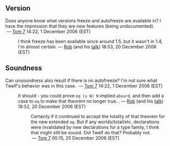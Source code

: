 ==Version==
Does anyone know what versions freeze and autofreeze are available in? I have the impression that they are new features (being undocumented). &nbsp;&mdash;&nbsp;[[User:Tom7|Tom 7]] 14:22, 1 December 2006 (EST)
: I think freeze has been available since around 1.5, but it wasn't in 1.4, I'm almost certain. — [[User:rsimmons|Rob]] (and his [[User talk:rsimmons|talk]]) 18:53, 20 December 2006 (EST)

==Soundness==
Can unsoundness also result if there is no autofreeze? I'm not sure what Twelf's behavior was in this case. &nbsp;&mdash;&nbsp;[[User:Tom7|Tom 7]] 14:22, 1 December 2006 (EST)
: It should - you could prove <tt>eq (s N) N</tt> implied <tt>absurd</tt>, and then add a case to <tt>eq</tt> to make that theorem no longer true... — [[User:rsimmons|Rob]] (and his [[User talk:rsimmons|talk]]) 18:52, 20 December 2006 (EST)
::Certainly if it continued to accept the totality of that theorem for the new extended <tt>eq</tt>. But if any worlds/total/etc. declarations were invalidated by new declarations for a type family, I think that might still be sound. Did Twelf do that? Probably not. &nbsp;&mdash;&nbsp;[[User:Tom7|Tom 7]] 00:15, 25 December 2006 (EST)